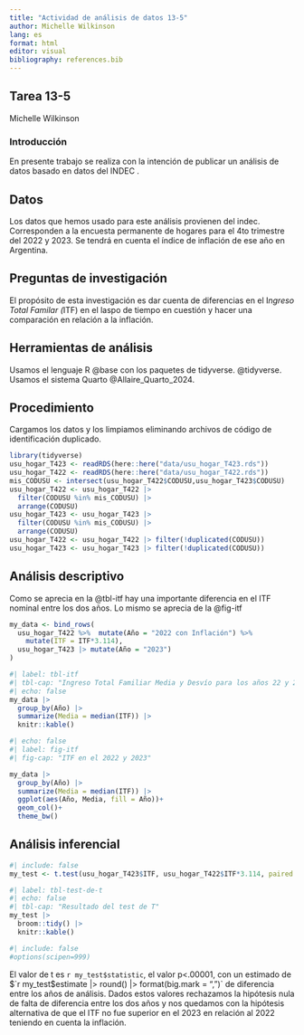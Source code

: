 ```yaml
---
title: "Actividad de análisis de datos 13-5"
author: Michelle Wilkinson
lang: es
format: html
editor: visual
bibliography: references.bib
---
```


## **Tarea 13-5**

Michelle Wilkinson

### Introducción

En presente trabajo se realiza con la intención de publicar un análisis de datos basado en datos del INDEC .

## Datos

Los datos que hemos usado para este análisis provienen del indec. Corresponden a la encuesta permanente de hogares para el 4to trimestre del 2022 y 2023. Se tendrá en cuenta el índice de inflación de ese año en Argentina.

## Preguntas de investigación

El propósito de esta investigación es dar cuenta de diferencias en el I*ngreso Total Familar (*ITF) en el laspo de tiempo en cuestión y hacer una comparación en relación a la inflación.

## Herramientas de análisis

Usamos el lenguaje R @base con los paquetes de tidyverse. @tidyverse. Usamos el sistema Quarto @Allaire_Quarto_2024.

## Procedimiento

Cargamos los datos y los limpiamos eliminando archivos de código de identificación duplicado.

```r
library(tidyverse)
usu_hogar_T423 <- readRDS(here::here("data/usu_hogar_T423.rds"))
usu_hogar_T422 <- readRDS(here::here("data/usu_hogar_T422.rds"))
mis_CODUSU <- intersect(usu_hogar_T422$CODUSU,usu_hogar_T423$CODUSU) 
usu_hogar_T422 <- usu_hogar_T422 |> 
  filter(CODUSU %in% mis_CODUSU) |> 
  arrange(CODUSU)
usu_hogar_T423 <- usu_hogar_T423 |> 
  filter(CODUSU %in% mis_CODUSU) |> 
  arrange(CODUSU)
usu_hogar_T422 <- usu_hogar_T422 |> filter(!duplicated(CODUSU))
usu_hogar_T423 <- usu_hogar_T423 |> filter(!duplicated(CODUSU))
```

## Análisis descriptivo

Como se aprecia en la @tbl-itf hay una importante diferencia en el ITF nominal entre los dos años. Lo mismo se aprecia de la @fig-itf

```r
my_data <- bind_rows(
  usu_hogar_T422 %>%  mutate(Año = "2022 con Inflación") %>% 
    mutate(ITF = ITF*3.114),
  usu_hogar_T423 |> mutate(Año = "2023")
)
```

```r
#| label: tbl-itf
#| tbl-cap: "Ingreso Total Familiar Media y Desvío para los años 22 y 23"
#| echo: false
my_data |> 
  group_by(Año) |> 
  summarize(Media = median(ITF)) |> 
  knitr::kable()
```

```r
#| echo: false
#| label: fig-itf
#| fig-cap: "ITF en el 2022 y 2023"

my_data |> 
  group_by(Año) |> 
  summarize(Media = median(ITF)) |> 
  ggplot(aes(Año, Media, fill = Año))+
  geom_col()+
  theme_bw()
```

## Análisis inferencial

```r
#| include: false
my_test <- t.test(usu_hogar_T423$ITF, usu_hogar_T422$ITF*3.114, paired = TRUE)
```

```r
#| label: tbl-test-de-t
#| echo: false
#| tbl-cap: "Resultado del test de T"
my_test |> 
  broom::tidy() |> 
  knitr::kable()
```

```r
#| include: false
#options(scipen=999)
```

El valor de t es `r my_test$statistic`, el valor p\<.00001, con un estimado de $`r my_test$estimate \|\> round() \|\> format(big.mark = ",")\` de diferencia entre los años de análisis. Dados estos valores rechazamos la hipótesis nula de falta de diferencia entre los dos años y nos quedamos con la hipótesis alternativa de que el ITF no fue superior en el 2023 en relación al 2022 teniendo en cuenta la inflación.

## 
